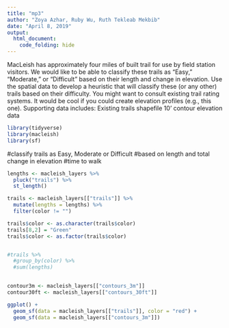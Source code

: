 ```yaml
---
title: "mp3"
author: "Zoya Azhar, Ruby Wu, Ruth Tekleab Mekbib"
date: "April 8, 2019"
output:
  html_document:
    code_folding: hide
---
```


MacLeish has approximately four miles of built trail for use by field station visitors. We would like to be able to classify these trails as “Easy,” “Moderate,” or “Difficult” based on their length and change in elevation. Use the spatial data to develop a heuristic that will classify these (or any other) trails based on their difficulty. You might want to consult existing trail rating systems. It would be cool if you could create elevation profiles (e.g., this one).
Supporting data includes:
Existing trails shapefile
10’ contour elevation data


```r
library(tidyverse)
library(macleish)
library(sf)
```

#classify trails as Easy, Moderate or Difficult
#based on length and total change in elevation
#time to walk


```r
lengths <- macleish_layers %>%
  pluck("trails") %>%
  st_length()

trails <- macleish_layers[["trails"]] %>%
  mutate(lengths = lengths) %>%
  filter(color != "") 

trails$color <- as.character(trails$color)
trails[8,2] = "Green"
trails$color <- as.factor(trails$color)


#trails %>%
  #group_by(color) %>%
  #sum(lengths)
  
```

```r
contour3m <- macleish_layers[["contours_3m"]]
contour30ft <- macleish_layers[["contours_30ft"]]


```



```r
ggplot() + 
  geom_sf(data = macleish_layers[["trails"]], color = "red") + 
  geom_sf(data = macleish_layers[["contours_3m"]])

  
```
